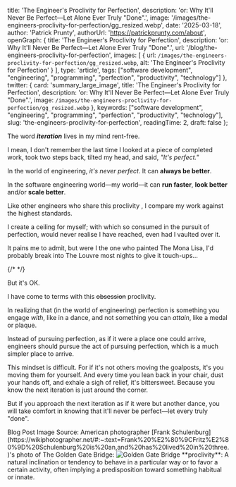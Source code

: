 
  title: 'The Engineer\'s Proclivity for Perfection',
  description: 'or: Why It\'ll Never Be Perfect—Let Alone Ever Truly "Done".',
  image: '/images/the-engineers-proclivity-for-perfection/gg_resized.webp',
  date: '2025-03-18',
  author: 'Patrick Prunty',
  authorUrl: 'https://patrickprunty.com/about',
  openGraph: {
    title: 'The Engineer\'s Proclivity for Perfection',
    description: 'or: Why It\'ll Never Be Perfect—Let Alone Ever Truly "Done".',
    url: '/blog/the-engineers-proclivity-for-perfection',
    images: [
      {
        url: `/images/the-engineers-proclivity-for-perfection/gg_resized.webp`,
        alt: 'The Engineer\'s Proclivity for Perfection'
      }
    ],
    type: 'article',
    tags: ["software development", "engineering", "programming", "perfection", "productivity", "technology"]
  },
  twitter: {
    card: 'summary_large_image',
    title: 'The Engineer\'s Proclivity for Perfection',
    description: 'or: Why It\'ll Never Be Perfect—Let Alone Ever Truly "Done".',
    image: `/images/the-engineers-proclivity-for-perfection/gg_resized.webp`
  },
  keywords: ["software development", "engineering", "programming", "perfection", "productivity", "technology"],
  slug: 'the-engineers-proclivity-for-perfection',
  readingTime: 2,
  draft: false
};


The word *<b>iteration</b>* lives in my mind rent-free.

I mean, I don't remember the last time I looked at a piece of completed work, took two steps back, tilted my head, and said, *"It's perfect."*

In the world of engineering, *it's never perfect*. It can **always be better**.

In the software engineering world—my world—it can **run faster**, **look better** and/or **scale better**.

Like other engineers who share this proclivity <Ref id="1"/>, I compare my work against the highest standards.

I create a ceiling for myself; with which so consumed in the pursuit of perfection,
would never realise I have reached, even had I vaulted over it.

It pains me to admit, but were I the one who painted The Mona Lisa, I'd probably break into The Louvre most nights to
give it touch-ups...

{/*
<Newsletter />
*/}

But it's OK.

I have come to terms with this <del>obsession</del> proclivity.

In realizing that (in the world of engineering) perfection is something you engage *with*, like in a dance, and not something you can *attain*,
like a medal or plaque.

Instead of pursuing perfection, as if it were a place one could arrive, engineers should pursue the act of pursuing perfection, which is a much
simpler place to arrive.

This mindset is difficult. For if it's
not others moving the goalposts, it's you moving them for yourself. And every time you lean back in your chair,
dust your hands off, and exhale a sigh of relief, it's bittersweet. Because you know the next iteration is just around the corner.

But if you approach the next iteration as if it were but another dance, you will take comfort in knowing that it'll never be perfect—let every truly "done".

<FootNotes>
  <FootNote>Blog Post Image Source: American photographer [Frank Schulenburg](https://wikiphotographer.net/#:~:text=Frank%20%E2%80%9CFritz%E2%80%9D%20Schulenburg%20is%20an,and%20has%20lived%20in%20three.)'s photo of The Golden Gate Bridge:</FootNote>
  <Image className="py-2" src="/images/the-engineers-proclivity-for-perfection/gg_resized.webp" alt="Golden Gate Bridge" width={200} height={200}/>
  <FootNote id="1">**proclivity**: A natural inclination or tendency to behave in a particular way or to favor a certain activity, often implying a predisposition toward something habitual or innate.</FootNote>
</FootNotes>